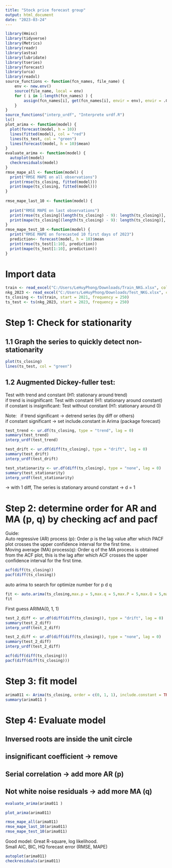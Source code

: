 ```yaml
---
title: "Stock price forecast group"
output: html_document
date: "2023-03-24"
---
```


```r
library(Hmisc)
library(tidyverse)
library(Metrics)
library(readr)
library(astsa)
library(lubridate)
library(tseries)
library(forecast)
library(urca)
library(readxl)
source_functions <- function(fcn_names, file_name) {
    env <- new.env()
    source(file_name, local = env)
    for ( i in 1:length(fcn_names) ) {
        assign(fcn_names[i], get(fcn_names[i], envir = env), envir = .GlobalEnv)
    }
}
source_functions("interp_urdf", "Interprete urdf.R")
ls()
plot_arima <- function(model) {
  plot(forecast(model, h = 10))
  lines(fitted(model), col = "red")
  lines(ts_test, col = "green")
  lines(forecast(model, h = 10)$mean)
}
evaluate_arima <- function(model) {
  autoplot(model)
  checkresiduals(model)
}
rmse_mape_all <- function(model) {
  print("RMSE MAPE on all observations")
  print(rmse(ts_closing, fitted(model)))
  print(mape(ts_closing, fitted(model)))
}
  
rmse_mape_last_10 <- function(model) {
  
  print("RMSE MAPE on last observations")
  print(rmse(ts_closing[(length(ts_closing) - 9): length(ts_closing)], fitted(model)[(length(ts_closing) - 9): length(ts_closing)]))
  print(mape(ts_closing[(length(ts_closing) - 9): length(ts_closing)], fitted(model)[(length(ts_closing) - 9): length(ts_closing)]))
}
rmse_mape_test_10 <-function(model) {
  print("RMSE MAPE on forecasted 10 first days of 2023")
  prediction<- forecast(model, h = 10)$mean
  print(rmse(ts_test[1:10], prediction))
  print(mape(ts_test[1:10], prediction))
}
```
# Import data
```r
train <- read_excel("C:/Users/LeHuyPhong/Downloads/Train_NKG.xlsx", col_names = FALSE) #use 2 years 2021 and 2022 to train model
nkg_2023 <- read_excel("C:/Users/LeHuyPhong/Downloads/Test_NKG.xlsx", col_names = FALSE)
ts_closing <- ts(train, start = 2021, frequency = 250)
ts_test <- ts(nkg_2023, start = 2023, frequency = 250)
```

# Step 1: Check for stationarity
## 1.1 Graph the series to quickly detect non-stationarity
```r
plot(ts_closing)
lines(ts_test, col = "green")
```

## 1.2 Augmented Dickey-fuller test:

Test with trend and constant (H1: stationary around trend) \
if trend is insignificant: Test with constant (H1: stationary around constant)\
if constant is insignificant: Test without constant (H1: stationary around 0)\

Note: \ 
if trend significant -> detrend series (by diff or others) \
if constant significant -> set include.constant in Arima (package forecast) \
```r
test_trend <- ur.df(ts_closing, type = "trend", lag = 0)
summary(test_trend)
interp_urdf(test_trend)
```

```r
test_drift <- ur.df(diff(ts_closing), type = "drift", lag = 0) 
summary(test_drift)
interp_urdf(test_drift)
```
```r
test_stationarity <- ur.df(diff(ts_closing), type = "none", lag = 0) 
summary(test_stationarity)
interp_urdf(test_stationarity)
```

-> with 1 diff, The series is stationary around constant -> d = 1

# Step 2: determine order for AR and MA (p, q) by checking acf and pacf
Guide: \
Auto regressive (AR) process (p): Order p is the lag value after which PACF plot crosses the upper confidence interval for the first time. \
Moving average (MA) process(q): Order q of the MA process is obtained from the ACF plot, this is the lag after which ACF crosses the upper confidence interval for the first time.\
```r
acf(diff(ts_closing))
pacf(diff(ts_closing))
```
auto arima to search for optimize number for p d q
```r
fit <- auto.arima(ts_closing,max.p = 5,max.q = 5,max.P = 5,max.Q = 5,max.d = 5,seasonal = TRUE,ic = 'aic')
fit
```
First guess ARIMA(0, 1, 1)
```r
test_2_diff <- ur.df(diff(diff(ts_closing)), type = "drift", lag = 0)
summary(test_2_diff)
interp_urdf(test_2_diff)
```
```r
test_2_diff <- ur.df(diff(diff(ts_closing)), type = "none", lag = 0)
summary(test_2_diff)
interp_urdf(test_2_diff)
```

```r
acf(diff(diff(ts_closing)))
pacf(diff(diff(ts_closing)))
```
# Step 3: fit model
```r
arima011 <- Arima(ts_closing, order = c(0, 1, 1), include.constant = TRUE)
summary(arima011 )
```

# Step 4: Evaluate model
## Inversed roots are inside the unit circle
## insignificant coefficient -> remove
## Serial correlation -> add more AR (p)
## Not white noise residuals -> add more MA (q)
```r
evaluate_arima(arima011 )
```
```r
plot_arima(arima011)
```
```r
rmse_mape_all(arima011)
rmse_mape_last_10(arima011)
rmse_mape_test_10(arima011)
```

Good model: Great R-square, log likelihood.\
Small AIC, BIC, HQ forecast error (RMSE, MAPE)\


```r
autoplot(arima011)
checkresiduals(arima011)
```
